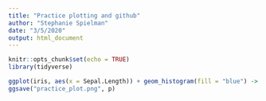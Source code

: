 ```yaml
---
title: "Practice plotting and github"
author: "Stephanie Spielman"
date: "3/5/2020"
output: html_document
---
```


```r
knitr::opts_chunk$set(echo = TRUE)
library(tidyverse)
```



```r
ggplot(iris, aes(x = Sepal.Length)) + geom_histogram(fill = "blue") -> p
ggsave("practice_plot.png", p)
```
